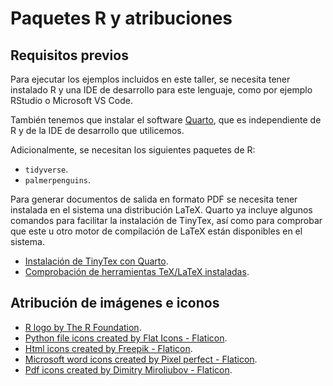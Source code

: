 # Paquetes R y atribuciones

## Requisitos previos {#sec-pkg-requirements}

Para ejecutar los ejemplos incluidos en este taller, se necesita tener instalado
R y una IDE de desarrollo para este lenguaje, como por ejemplo RStudio o Microsoft
VS Code. 

También tenemos que instalar el software [Quarto](https://quarto.org/docs/download/),
que es independiente de R y de la IDE de desarrollo que utilicemos.

Adicionalmente, se necesitan los siguientes paquetes de R:

- `tidyverse`.
- `palmerpenguins`.

Para generar documentos de salida en formato PDF se necesita tener
instalada en el sistema una distribución LaTeX. Quarto ya incluye algunos comandos
para facilitar la instalación de TinyTex, así como para comprobar que este u otro
motor de compilación de LaTeX están disponibles en el sistema.

- [Instalación de TinyTex con Quarto](https://quarto.org/docs/output-formats/pdf-engine.html#installing-tex).
- [Comprobación de herramientas TeX/LaTeX instaladas](https://quarto.org/docs/output-formats/pdf-engine.html#managing-tex).

## Atribución de imágenes e iconos

- [R logo by The R Foundation](https://www.r-project.org/logo/).
- [Python file icons created by Flat Icons - Flaticon](https://www.flaticon.com/free-icons/python-file).
- [Html icons created by Freepik - Flaticon](https://www.flaticon.com/free-icons/html).
- [Microsoft word icons created by Pixel perfect - Flaticon](https://www.flaticon.com/free-icons/microsoft-word).
- [Pdf icons created by Dimitry Miroliubov - Flaticon](https://www.flaticon.com/free-icons/pdf).


